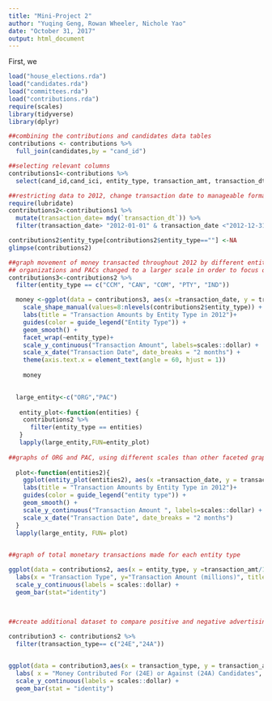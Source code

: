 ```yaml
---
title: "Mini-Project 2"
author: "Yuqing Geng, Rowan Wheeler, Nichole Yao"
date: "October 31, 2017"
output: html_document
---
```


First, we 


```r
load("house_elections.rda")
load("candidates.rda")
load("committees.rda")
load("contributions.rda")
require(scales)
library(tidyverse)
library(dplyr)

##combining the contributions and candidates data tables
contributions <- contributions %>%
  full_join(candidates,by = "cand_id")

##selecting relevant columns
contributions1<-contributions %>% 
  select(cand_id,cand_ici, entity_type, transaction_amt, transaction_dt,transaction_type)

##restricting data to 2012, change transaction date to manageable format
require(lubridate)
contributions2<-contributions1 %>%
  mutate(transaction_date= mdy(`transaction_dt`)) %>%
  filter(transaction_date> "2012-01-01" & transaction_date <"2012-12-31")

contributions2$entity_type[contributions2$entity_type==""] <-NA
glimpse(contributions2)

##graph movement of money transacted throughout 2012 by different entity types
## organizations and PACs changed to a larger scale in order to focus on smaller changes of other entity types, which are faceted
contributions3<-contributions2 %>%
  filter(entity_type == c("CCM", "CAN", "COM", "PTY", "IND"))

  money <-ggplot(data = contributions3, aes(x =transaction_date, y = transaction_amt, color = entity_type)) +
    scale_shape_manual(values=8:nlevels(contributions2$entity_type)) + 
    labs(title = "Transaction Amounts by Entity Type in 2012")+
    guides(color = guide_legend("Entity Type")) +
    geom_smooth() +
    facet_wrap(~entity_type)+
    scale_y_continuous("Transaction Amount", labels=scales::dollar) +
    scale_x_date("Transaction Date", date_breaks = "2 months") + 
    theme(axis.text.x = element_text(angle = 60, hjust = 1))
  
    money
  

  large_entity<-c("ORG","PAC")
 
   entity_plot<-function(entities) {
    contributions2 %>%
      filter(entity_type == entities)
   }
   lapply(large_entity,FUN=entity_plot)
   
##graphs of ORG and PAC, using different scales than other faceted graphs
   
  plot<-function(entities2){
    ggplot(entity_plot(entities2), aes(x =transaction_date, y = transaction_amt/1000)) +
    labs(title = "Transaction Amounts by Entity Type in 2012")+
    guides(color = guide_legend("entity type")) +
    geom_smooth() +
    scale_y_continuous("Transaction Amount ", labels=scales::dollar) +
    scale_x_date("Transaction Date", date_breaks = "2 months")
  }
  lapply(large_entity, FUN= plot)
 
```
  

```r
##graph of total monetary transactions made for each entity type

ggplot(data = contributions2, aes(x = entity_type, y =transaction_amt/1000000))+
  labs(x = "Transaction Type", y="Transaction Amount (millions)", title = "Total Transaction Amount in 2012 for Different Entity Types") +
  scale_y_continuous(labels = scales::dollar) +
  geom_bar(stat="identity")
  
  
```

```r
##create additional dataset to compare positive and negative advertising and which entity types are contributing towards which types of advertising

contribution3 <- contributions2 %>%
  filter(transaction_type== c("24E","24A"))


ggplot(data = contribution3,aes(x = transaction_type, y = transaction_amt/1000000, fill = entity_type))+
  labs( x = "Money Contributed For (24E) or Against (24A) Candidates", y="Transaction Amount (millions)", title = "Type of Spending Done by Entity Types", fill="Entity Type")+
  scale_y_continuous(labels = scales::dollar) +
  geom_bar(stat = "identity")
```

